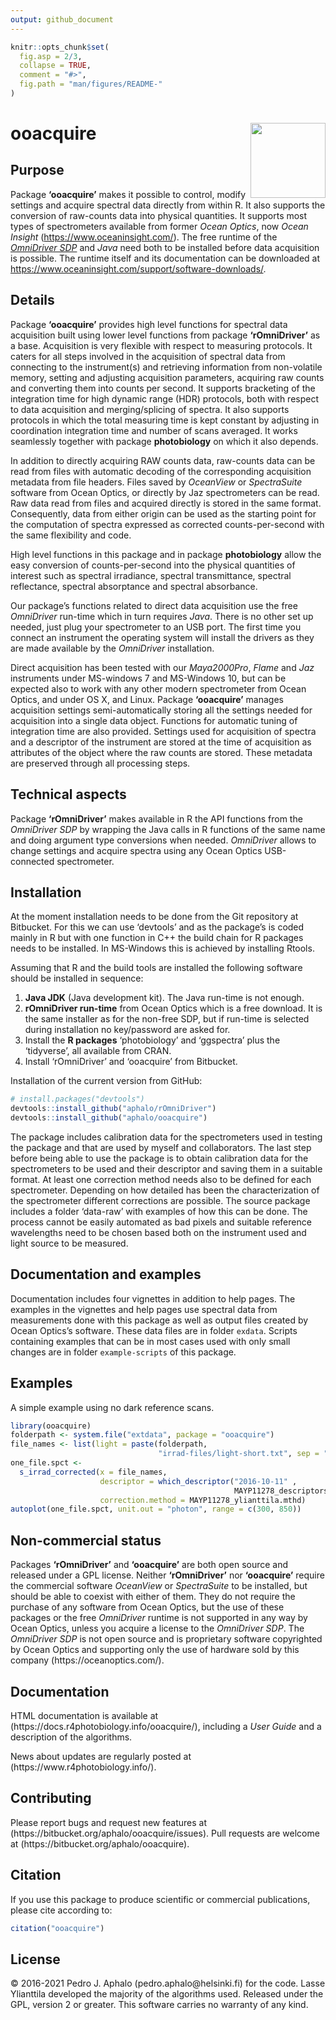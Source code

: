 ```yaml
---
output: github_document
---
```


<!-- README.md is generated from README.Rmd. Please edit that file -->

```r
knitr::opts_chunk$set(
  fig.asp = 2/3,
  collapse = TRUE,
  comment = "#>",
  fig.path = "man/figures/README-"
)
```

# ooacquire <img src="man/figures/logo.png" align="right" width="120" />

## Purpose

Package **'ooacquire'** makes it possible to control, modify settings and acquire spectral data directly from within R. It also supports the conversion of raw-counts data into physical quantities. It supports most types of spectrometers available from former _Ocean Optics_, now _Ocean Insight_ (<https://www.oceaninsight.com/>).
The free runtime of the [_OmniDriver SDP_](https://www.oceaninsight.com/products/software/drivers/omnidriver-and-spam/) and _Java_ need both to be installed before data acquisition is possible. The runtime itself and its documentation can be downloaded at <https://www.oceaninsight.com/support/software-downloads/>.

## Details

Package **'ooacquire'** provides high level functions for spectral data acquisition built using lower level functions from package **'rOmniDriver'** as a base. Acquisition is very flexible with respect to measuring protocols. It caters for all steps involved in the acquisition of spectral data from connecting to the instrument(s) and retrieving information from non-volatile memory, setting and adjusting acquisition parameters, acquiring raw counts and converting them into counts per second. It supports bracketing of the integration time for high dynamic range (HDR) protocols, both with respect to data acquisition and merging/splicing of spectra. It also supports protocols in which the total measuring time is kept constant by adjusting in coordination integration time and number of scans averaged. It works seamlessly together with package **photobiology** on which it also depends.

In addition to directly acquiring RAW counts data, raw-counts data can be read from files with automatic decoding of the corresponding acquisition metadata from file headers. Files saved by _OceanView_ or _SpectraSuite_ software from Ocean Optics, or directly by Jaz spectrometers can be read. Raw data read from files and acquired directly is stored in the same format. Consequently, data from either origin can be used as the starting point for the computation of spectra expressed as corrected counts-per-second with the same flexibility and code.

High level functions in this package and in package **photobiology** allow the easy conversion of counts-per-second into the physical quantities of interest such as spectral irradiance, spectral transmittance, spectral reflectance, spectral absorptance and spectral absorbance. 

Our package's functions related to direct data acquisition use the free _OmniDriver_ run-time which in turn requires _Java_. There is no other set up needed, just plug your spectrometer to an USB port. The first time you connect an instrument the operating system will install the drivers as they are made available by the _OmniDriver_ installation.

Direct acquisition has been tested with our _Maya2000Pro_, _Flame_ and _Jaz_ instruments under MS-windows 7 and MS-Windows 10, but can be expected also to work with any other modern spectrometer from Ocean Optics, and under OS X, and Linux. Package **'ooacquire'** manages acquisition settings semi-automatically storing all the settings needed for acquisition into a single data object. Functions for automatic tuning of integration time are also provided. Settings used for acquisition of spectra and a descriptor of the instrument are stored at the time of acquisition as attributes of the object where the raw counts are stored. These metadata are preserved through all processing steps.

## Technical aspects

Package **'rOmniDriver'** makes available in R the API functions from the _OmniDriver SDP_ by wrapping the Java calls in R functions of the same name and doing argument type conversions when needed. _OmniDriver_ allows to change settings and acquire spectra using any Ocean Optics USB-connected spectrometer. 

## Installation

At the moment installation needs to be done from the Git repository at Bitbucket.
For this we can use 'devtools' and as the package's is coded mainly in R but 
with one function in C++ the build chain for R packages needs to be installed.
In MS-Windows this is achieved by installing Rtools.

Assuming that R and the build tools are installed the following software should
be installed in sequence:

  1. **Java JDK** (Java development kit). The Java run-time is not enough.
  2. **rOmniDriver run-time** from Ocean Optics which is a free download. It is the
  same installer as for the non-free SDP, but if run-time is selected
  during installation no key/password are asked for.
  3. Install the **R packages** 'photobiology' and 'ggspectra' plus the 'tidyverse',
  all available from CRAN.
  4. Install 'rOmniDriver' and 'ooacquire' from Bitbucket.
  
Installation of the current version from GitHub:
```r
# install.packages("devtools")
devtools::install_github("aphalo/rOmniDriver")
devtools::install_github("aphalo/ooacquire")
```

The package includes calibration data for the spectrometers used in testing the
package and that are used by myself and collaborators. The last step before
being able to use the package is to obtain calibration data for the spectrometers
to be used and their descriptor and saving them in a suitable format. At least one correction method needs also to be defined for each spectrometer. Depending on
how detailed has been the characterization of the spectrometer different
corrections are possible. The source package includes a folder 'data-raw' with
examples of how this can be done. The process cannot be easily automated 
as bad pixels and suitable reference wavelengths need to be chosen based both
on the instrument used and light source to be measured.

## Documentation and examples

Documentation includes four vignettes in addition to help pages. The examples in
the vignettes and help pages use spectral data from measurements done with this
package as well as output files created by Ocean Optics's software. These data
files are in folder `exdata`. Scripts containing examples that can be in most
cases used with only small changes are in folder `example-scripts` of this
package.

## Examples

A simple example using no dark reference scans.

```r
library(ooacquire)
folderpath <- system.file("extdata", package = "ooacquire")
file_names <- list(light = paste(folderpath, 
                                 "irrad-files/light-short.txt", sep = "/"))
one_file.spct <- 
  s_irrad_corrected(x = file_names,
                    descriptor = which_descriptor("2016-10-11" , 
                                                  MAYP11278_descriptors),
                    correction.method = MAYP11278_ylianttila.mthd)
autoplot(one_file.spct, unit.out = "photon", range = c(300, 850))
```

## Non-commercial status

Packages **'rOmniDriver'** and  **'ooacquire'** are both open source and released under a GPL license. Neither **'rOmniDriver'** nor **'ooacquire'** require the commercial software _OceanView_ or _SpectraSuite_ to be installed, but should be able to coexist with either of them. They do not require the purchase of any software from Ocean Optics, but the use of these packages or the free _OmniDriver_ runtime is not supported in any way by Ocean Optics, unless you acquire a license to the _OmniDriver SDP_. The _OmniDriver SDP_ is not open source and is proprietary software copyrighted by Ocean Optics and supporting only the use of hardware sold by this company (https://oceanoptics.com/).

## Documentation 

HTML documentation is available at (https://docs.r4photobiology.info/ooacquire/), including a _User Guide_ and a description of the algorithms.

News about updates are regularly posted at (https://www.r4photobiology.info/).

## Contributing

Please report bugs and request new features at (https://bitbucket.org/aphalo/ooacquire/issues). Pull requests are welcome at (https://bitbucket.org/aphalo/ooacquire).

## Citation

If you use this package to produce scientific or commercial publications, please cite according to:

```r
citation("ooacquire")
```

## License

© 2016-2021 Pedro J. Aphalo (pedro.aphalo@helsinki.fi) for the code. Lasse Ylianttila developed the majority of the algorithms used. Released under the GPL, version 2 or greater. This software carries no warranty of any kind.
